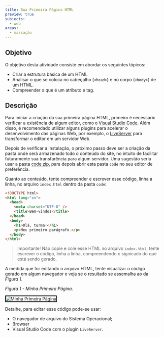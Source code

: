 ```yaml
---
title: Sua Primeira Página HTML
preview: true
subjects:
  - web
areas:
  - marcação
---
```



## Objetivo

O objetivo desta atividade consiste em abordar os seguintes tópicos:

- Criar a estrutura básica de um HTML
- Analisar o que se coloca no cabeçalho (`<head>`) e no corpo (`<body>`) de um HTML.
- Compreender o que é um atributo e tag.

## Descrição

Para iniciar a criação da sua primeira página HTML, primeiro é necessário verificar a existência de algum editor, como o [Visual Studio Code](https://code.visualstudio.com/). Além disso, é recomendado utilizar alguns plugins para acelerar o desenvolvimento das páginas Web, por exemplo, o [LiveServer](https://marketplace.visualstudio.com/items?itemName=ritwickdey.LiveServer) para transformar o editor em um servidor Web.

Depois de verificar a instalação, o próximo passo deve ser a criação da pasta onde será armazenado todo o conteúdo do site, no intuito de facilitar futuramente sua transfarência para algum servidor.
Uma sugestão seria usar a pasta [code.zip](https://download-directory.github.io/?url=https://github.com/ifpb/exercises/tree/main/src/pages/exercises/web-markup-hello-world/_codes/html/code/), para depois abrir esta pasta `code` no seu editor de preferência.

Quanto ao conteúdo, tente compreender e escrever esse código, linha a linha, no arquivo `index.html` dentro da pasta `code`:

```html
<!DOCTYPE html>
<html lang="en">
  <head>
    <meta charset="UTF-8" />
    <title>Bem-vindos</title>
  </head>
  <body>
    <h1>Olá, turma!</h1>
    <p>Meu primeiro parágrafo.</p>
  </body>
</html>
```

> Importante! Não copie e cole esse HTML no arquivo `index.html`, tente escrever o código, linha a linha, compreendendo o signicado do que está sendo gerado.

A medida que for editando o arquivo HTML, tente visualizar o código gerado em algum navegador e veja se o resultado se assemalha ao da _Figura 1_.

_Figura 1 - Minha Primeira Página._

<Image
  src={screen}
  alt="Minha Primeira Página"
  style="border: 2px solid #000"
/>

Detalhe, para editar esse código pode-se usar:

- O navegador de arquivo do Sistema Operacional;
- Browser
- Visual Studio Code com o plugin `LiveServer`.
